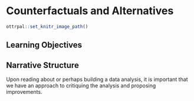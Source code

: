 # Counterfactuals and Alternatives

```r
ottrpal::set_knitr_image_path()
```

## Learning Objectives {-}



## Narrative Structure

Upon reading about or perhaps building a data analysis, it is important that we have an approach to critiquing the analysis and proposing improvements.
